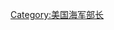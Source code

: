 {{Navbox
|name = 美国海军部长
|title = [[美国海军部长]]
|image = [[File:SecretaryOfTheNavyFlag.png|100px]]

| group1 = [[美国总统内阁|内阁级]]
| list1 = {{nowrap|[[本杰明·斯托德特]]}} - {{nowrap|[[罗伯特·史密斯]]}} - {{nowrap|[[保罗·汉密尔顿]]}} - {{nowrap|[[威廉·琼斯 (1760年)|威廉·琼斯]]}} - {{nowrap|[[本杰明·威廉斯·克劳宁希尔德]]}} - {{nowrap|[[史密斯·汤普森]]}} - {{nowrap|[[塞缪尔·L·索瑟德]]}} - {{nowrap|[[约翰·布兰奇]]}} - {{nowrap|[[利瓦伊·伍德伯里]]}} - {{nowrap|[[马伦·迪克森]]}} - {{nowrap|[[詹姆斯·柯克·波尔丁]]}} - {{nowrap|[[乔治·埃德蒙·巴杰]]}} - {{nowrap|[[埃布尔·P·厄普舍]]}} - {{nowrap|[[戴维·亨肖]]}} - {{nowrap|[[托马斯·沃克·吉尔默]]}} - {{nowrap|[[约翰·Y·梅森]]}} - {{nowrap|[[乔治·班克罗夫特]]}} - {{nowrap|[[约翰·Y·梅森]]}} - {{nowrap|[[威廉·巴拉德·普雷斯顿]]}} - {{nowrap|[[威廉·亚历山大·格雷厄姆]]}} - {{nowrap|[[约翰·P·肯尼迪]]}} - {{nowrap|[[詹姆斯·C·多宾]]}} - {{nowrap|[[伊萨克·托西]]}} - {{nowrap|[[吉迪恩·韦尔斯]]}} - {{nowrap|[[阿道夫·E·博里]]}} - {{nowrap|[[乔治·M·罗伯逊]]}} - {{nowrap|[[理查德·W·汤普森]]}} - {{nowrap|[[小内森·戈夫]]}} - {{nowrap|[[威廉·H·亨特]]}} - {{nowrap|[[威廉·E·钱德勒]]}} - {{nowrap|[[威廉·柯林斯·惠特尼]]}} - {{nowrap|[[本杰明·F·特雷西]]}} - {{nowrap|[[希拉里·A·赫伯特]]}} - {{nowrap|[[约翰·戴维斯·朗]]}} - {{nowrap|[[威廉·亨利·穆迪]]}} - {{nowrap|[[保罗·莫顿]]}} - {{nowrap|[[查尔斯·约瑟夫·波拿巴]]}} - {{nowrap|[[维克托·H·梅特卡夫]]}} - {{nowrap|[[杜鲁门·汉迪·纽伯里]]}} - {{nowrap|[[乔治·冯·伦格尔克·迈耶]]}} - {{nowrap|[[约瑟夫斯·丹尼尔斯]]}} - {{nowrap|[[埃德温·登比]]}} - {{nowrap|[[柯蒂斯·D·威尔伯]]}} - {{nowrap|[[查尔斯·弗朗西斯·亚当斯三世]]}} - {{nowrap|[[克劳德·A·斯旺森]]}} - {{nowrap|[[查尔斯·爱迪生]]}} - {{nowrap|[[弗兰克·诺克斯]]}} - {{nowrap|[[詹姆斯·福里斯特尔]]}}

| group2 = [[美国国防部|国防部级]]
| list2 = {{nowrap|[[约翰·L·沙利文 (1899年)|约翰·L·沙利文]]}} - {{nowrap|[[弗朗西斯·P·马修斯]]}} - {{nowrap|[[丹·A·金贝尔]]}} - {{nowrap|[[罗伯特·B·安德森]]}} - {{nowrap|[[查尔斯·托马斯 (1897年)|查尔斯·托马斯]]}} - {{nowrap|[[小托马斯·S·盖茨]]}} - {{nowrap|[[威廉·B·弗兰克]]}} - {{nowrap|[[约翰·康纳利]]}} - {{nowrap|[[弗雷德·科思]]}} - {{nowrap|[[保罗·尼采]]}} - {{nowrap|[[保罗·罗伯特·伊格内修斯]]}} - {{nowrap|[[约翰·查菲]]}} - {{nowrap|[[约翰·沃纳]]}} - {{nowrap|[[J·威廉·米登多夫]]}} - {{nowrap|[[小W·格雷厄姆·克莱特]]}} - {{nowrap|[[爱德华·伊达尔戈]]}} - {{nowrap|[[约翰·莱曼]]}} - {{nowrap|[[吉姆·韦伯]]}} - {{nowrap|[[威廉·L·鲍尔]]}} - {{nowrap|[[亨利·L·加勒特三世]]}} - {{nowrap|[[肖恩·奥基夫]]}} - {{nowrap|[[约翰·霍华德·多尔顿]]}} - {{nowrap|[[理查德·丹齐克]]}} - {{nowrap|[[戈登·R·英格兰]]}} - {{nowrap|[[唐纳德·C·温特]]}}
}}
[[Category:美国海军部长]]
